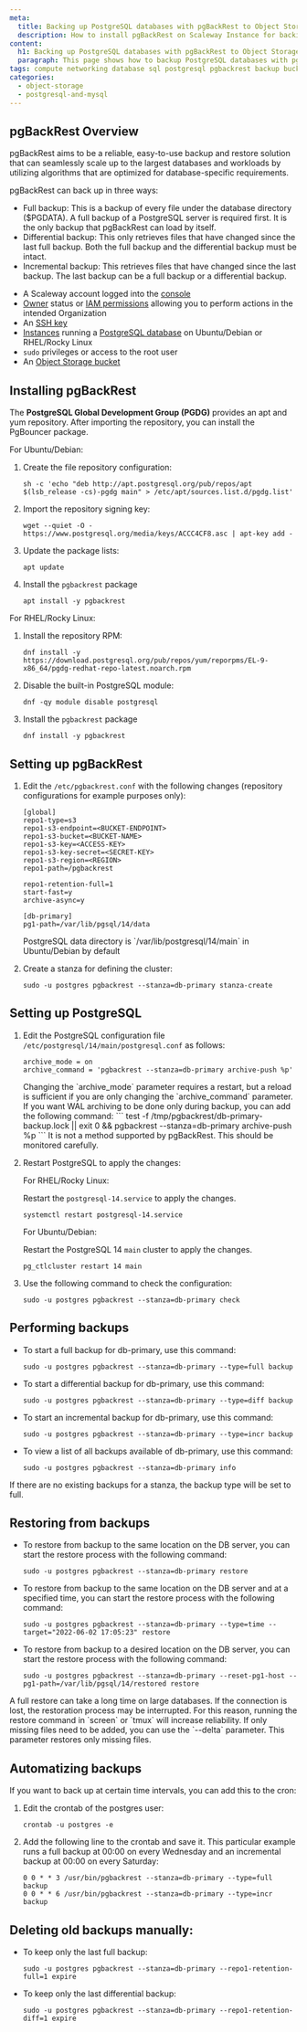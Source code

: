 ```yaml
---
meta:
  title: Backing up PostgreSQL databases with pgBackRest to Object Storage
  description: How to install pgBackRest on Scaleway Instance for backing up PostgreSQL databases to Object Storage
content:
  h1: Backing up PostgreSQL databases with pgBackRest to Object Storage
  paragraph: This page shows how to backup PostgreSQL databases with pgBackRest to Object Storage
tags: compute networking database sql postgresql pgbackrest backup buckets Object-Storage s3
categories:
  - object-storage
  - postgresql-and-mysql
---
```


## pgBackRest Overview
pgBackRest aims to be a reliable, easy-to-use backup and restore solution that can seamlessly scale up to the largest databases and workloads by utilizing algorithms that are optimized for database-specific requirements.

pgBackRest can back up in three ways:
- Full backup: This is a backup of every file under the database directory ($PGDATA). A full backup of a PostgreSQL server is required first. It is the only backup that pgBackRest can load by itself.
- Differential backup: This only retrieves files that have changed since the last full backup. Both the full backup and the differential backup must be intact.
- Incremental backup: This retrieves files that have changed since the last backup. The last backup can be a full backup or a differential backup.

<Macro id="requirements" />

- A Scaleway account logged into the [console](https://console.scaleway.com)
- [Owner](/identity-and-access-management/iam/concepts/#owner) status or [IAM permissions](/identity-and-access-management/iam/concepts/#permission) allowing you to perform actions in the intended Organization
- An [SSH key](/identity-and-access-management/organizations-and-projects/how-to/create-ssh-key/)
- [Instances](/compute/instances/how-to/create-an-instance) running a [PostgreSQL database](/tutorials/install-postgresql/) on Ubuntu/Debian or RHEL/Rocky Linux
- `sudo` privileges or access to the root user
- An [Object Storage bucket](/storage/object/quickstart/)

## Installing pgBackRest

The **PostgreSQL Global Development Group (PGDG)** provides an apt and yum repository. After importing the repository, you can install the PgBouncer package.

For Ubuntu/Debian:
1. Create the file repository configuration:
    ```
    sh -c 'echo "deb http://apt.postgresql.org/pub/repos/apt $(lsb_release -cs)-pgdg main" > /etc/apt/sources.list.d/pgdg.list'
    ```
2. Import the repository signing key:
    ```
    wget --quiet -O - https://www.postgresql.org/media/keys/ACCC4CF8.asc | apt-key add -
    ```
3. Update the package lists:
    ```
    apt update
    ```
4. Install the `pgbackrest` package
    ```
    apt install -y pgbackrest
    ```

For RHEL/Rocky Linux:
1. Install the repository RPM:
    ```
    dnf install -y https://download.postgresql.org/pub/repos/yum/reporpms/EL-9-x86_64/pgdg-redhat-repo-latest.noarch.rpm
    ```
2. Disable the built-in PostgreSQL module:
    ```
    dnf -qy module disable postgresql
    ```
3. Install the `pgbackrest` package
    ```
    dnf install -y pgbackrest
    ```

## Setting up pgBackRest

1. Edit the `/etc/pgbackrest.conf` with the following changes (repository configurations for example purposes only):
    ```
    [global]
    repo1-type=s3
    repo1-s3-endpoint=<BUCKET-ENDPOINT>
    repo1-s3-bucket=<BUCKET-NAME>
    repo1-s3-key=<ACCESS-KEY>
    repo1-s3-key-secret=<SECRET-KEY>
    repo1-s3-region=<REGION>
    repo1-path=/pgbackrest

    repo1-retention-full=1
    start-fast=y
    archive-async=y

    [db-primary]
    pg1-path=/var/lib/pgsql/14/data
    ```

    <Message type="note">
      PostgreSQL data directory is `/var/lib/postgresql/14/main` in Ubuntu/Debian by default
    </Message>
2. Create a stanza for defining the cluster:
    ```
    sudo -u postgres pgbackrest --stanza=db-primary stanza-create
    ```

## Setting up PostgreSQL

1. Edit the PostgreSQL configuration file `/etc/postgresql/14/main/postgresql.conf` as follows:
    ```
    archive_mode = on
    archive_command = 'pgbackrest --stanza=db-primary archive-push %p'
    ```

    <Message type="note">
      Changing the `archive_mode` parameter requires a restart, but a reload is sufficient if you are only changing the `archive_command` parameter.
    </Message>

    <Message type="note">
      If you want WAL archiving to be done only during backup, you can add the following command:
      ```
      test -f /tmp/pgbackrest/db-primary-backup.lock || exit 0 && pgbackrest --stanza=db-primary archive-push %p
      ```
      It is not a method supported by pgBackRest. This should be monitored carefully.
    </Message>
2. Restart PostgreSQL to apply the changes:

    For RHEL/Rocky Linux:

    Restart the `postgresql-14.service` to apply the changes.
    ```
    systemctl restart postgresql-14.service
    ```

    For Ubuntu/Debian:

    Restart the PostgreSQL 14 `main` cluster to apply the changes.
    ```
    pg_ctlcluster restart 14 main
    ```
3. Use the following command to check the configuration:
    ```
    sudo -u postgres pgbackrest --stanza=db-primary check
    ```

## Performing backups

- To start a full backup for db-primary, use this command:
    ```
    sudo -u postgres pgbackrest --stanza=db-primary --type=full backup
    ```
- To start a differential backup for db-primary, use this command:
    ```
    sudo -u postgres pgbackrest --stanza=db-primary --type=diff backup
    ```
- To start an incremental backup for db-primary, use this command:
    ```
    sudo -u postgres pgbackrest --stanza=db-primary --type=incr backup
    ```
- To view a list of all backups available of db-primary, use this command:
    ```
    sudo -u postgres pgbackrest --stanza=db-primary info
    ```

<Message type="note">
  If there are no existing backups for a stanza, the backup type will be set to full.
</Message>


## Restoring from backups

- To restore from backup to the same location on the DB server, you can start the restore process with the following command:
    ```
    sudo -u postgres pgbackrest --stanza=db-primary restore
    ```
- To restore from backup to the same location on the DB server and at a specified time, you can start the restore process with the following command:
    ```
    sudo -u postgres pgbackrest --stanza=db-primary --type=time --target="2022-06-02 17:05:23" restore
    ```
- To restore from backup to a desired location on the DB server, you can start the restore process with the following command:
    ```
    sudo -u postgres pgbackrest --stanza=db-primary --reset-pg1-host --pg1-path=/var/lib/pgsql/14/restored restore
    ```

<Message type="tip">
  A full restore can take a long time on large databases. If the connection is lost, the restoration process may be interrupted. For this reason, running the restore command in `screen` or `tmux` will increase reliability.
</Message>

<Message type="note">
  If only missing files need to be added, you can use the `--delta` parameter. This parameter restores only missing files.
</Message>


## Automatizing backups
If you want to back up at certain time intervals, you can add this to the cron:

1. Edit the crontab of the postgres user:
    ```
    crontab -u postgres -e
    ```
2. Add the following line to the crontab and save it. This particular example runs a full backup at 00:00 on every Wednesday and an incremental backup at 00:00 on every Saturday:
    ```
    0 0 * * 3 /usr/bin/pgbackrest --stanza=db-primary --type=full backup
    0 0 * * 6 /usr/bin/pgbackrest --stanza=db-primary --type=incr backup
    ```

## Deleting old backups manually:

- To keep only the last full backup:
    ```
    sudo -u postgres pgbackrest --stanza=db-primary --repo1-retention-full=1 expire
    ```
- To keep only the last differential backup:
    ```
    sudo -u postgres pgbackrest --stanza=db-primary --repo1-retention-diff=1 expire
    ```